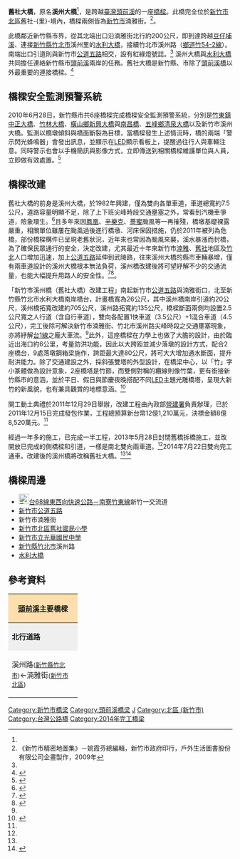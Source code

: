 {{coord|24.8256|120.9794|display=title}}
{{Infobox_bridge
|bridge_name   = 舊社大橋
|image         = 
|caption       = 
|official_name = 
|also_known_as = 溪州大橋
|carries       = 新竹市湳雅街
|crosses       = [[頭前溪|頭前溪]]
|locale        = {{ROC-TW}}[[新竹市|新竹市]][[北區_(新竹市)|北區]]
|maint         = [[新竹市政府|新竹市政府]]
|id            = 
|design        =[[脊背橋|脊背橋]] 
|mainspan      = 
|length        = 舊社大橋：{{convert|705|m|0|cuft|0|abbr=off}}
|width         = 溪州大橋：{{convert|7.5|m|0|cuft|0|abbr=off}}<br> 舊社大橋：{{convert|26|m|0|cuft|0|abbr=off}}
|height        = 
|clearance     = 
|below         = 
|aadtraffic    =
|open          = 溪州大橋：1982年 <br> 舊社大橋：2014年7月22日
|closed        = 
|toll          = 
|preceded      = [[頭前溪橋_(台1線)|頭前溪橋]]（[[台1線|台1線]]）
|followed      = [[舊港大橋|舊港大橋]]
|coordinates   = {{coord|24.8256|N|120.9794|E|region:TW_type:landmark}}
}}

'''舊社大橋'''，原名'''溪州大橋'''<ref name="改道"/>，是跨越[[臺灣|臺灣]][[頭前溪|頭前溪]]的一座[[橋樑|橋樑]]。此橋完全位於[[新竹市|新竹市]][[北區_(新竹市)|北區]]舊社-{里}-境內，橋樑兩側皆為[[新竹市|新竹市]]湳雅街。<ref name="atlas">《新竹市精密地圖集》－姚霞芬總編輯，新竹市政府印行，戶外生活圖書股份有限公司企畫製作，2009年</ref>。

此橋鄰近新竹縣市界，從其北端出口沿湳雅街北行約200公尺，即到達跨越[[豆仔埔溪|豆仔埔溪]]、連接[[新竹縣|新竹縣]][[竹北市|竹北市]]溪州里的[[水利大橋|水利大橋]]，接續竹北市溪州路（[[新竹縣鄉道列表|鄉道竹54-2線]]）。南端出口引道則與新竹市[[公道五路|公道五路]]相交，設有紅綠燈號誌。<ref name="atlas"/> 溪州大橋與[[水利大橋|水利大橋]]共同擔任連絡新竹縣市[[頭前溪|頭前溪]]兩岸的任務。舊社大橋是新竹縣、市除了[[頭前溪橋_(台1線)|頭前溪橋]]以外最重要的連接橋樑。<ref name="改道">{{cite news |language=zh-tw |author=洪美秀 |url=http://news.ltn.com.tw/news/local/paper/682830 |title=〈北部〉竹市溪州大橋改建 明起改道通行 |publisher=自由時報 |date=2013-05-27 |accessdate=2014-06-07 |archive-date=2019-10-04 |archive-url=https://web.archive.org/web/20191004195132/https://news.ltn.com.tw/news/local/paper/682830 |dead-url=no }}</ref>

==橋樑安全監測預警系統==
2010年6月28日，新竹縣市共6座橋樑完成橋樑安全監測預警系統，分別是[[竹東鎮|竹東鎮]][[中正大橋|中正大橋]]、[[竹林大橋|竹林大橋]]、[[橫山鄉_(臺灣)|橫山鄉]][[新興大橋|新興大橋]]與[[南昌橋|南昌橋]]、[[五峰鄉_(臺灣)|五峰鄉]][[清泉大橋|清泉大橋]]以及新竹市溪州大橋。監測以橋墩傾斜與橋面斷裂為目標，當橋樑發生上述情況時，橋的兩端「警示閃光蜂鳴器」會發出訊息，並顯示在[[LED|LED]]顯示看板上，提醒過往行人與車輛注意。同時警示也會以手機簡訊與影像方式，立即傳送到相關橋樑維護單位與人員，立即做有效處置。<ref>{{Cite web |url=http://blog.udn.com/yangmei320/4174685 |title=「縣市六座橋樑安全監測預警系統啟用、演練」,楊梅新聞網 ,2010年6月28日 |access-date=2011年10月19日 |archive-date=2019年7月19日 |archive-url=https://web.archive.org/web/20190719205825/http://blog.udn.com/yangmei320/4174685 |dead-url=no }}</ref>

==橋樑改建==
舊社大橋的前身是溪州大橋，於1982年興建，僅為雙向各單車道，車道總寬約7.5公尺，道路容量明顯不足，除了上下班尖峰時段交通壅塞之外，常看到汽機車爭道，險象環生。<ref name="營建署">{{Cite web |url=http://www.cpami.gov.tw/chinese/index.php?option=com_content&view=article&id=14568&Itemid=54 |title=新竹市溪州橋改建 |author=內政部[[營建署|營建署]] |date=2012-03-07 |language=zh-tw |accessdate=2014-06-07 |deadurl=yes |archiveurl=https://web.archive.org/web/20150923210931/http://www.cpami.gov.tw/chinese/index.php?option=com_content&view=article&id=14568&Itemid=54 |archivedate=2015年9月23日 |df= }}</ref>且多年來因[[颱風鳳凰_(2008年)|鳳凰]]、[[颱風辛樂克_(2008年)|辛樂克]]、[[颱風薔蜜_(2008年)|薔蜜]]颱風等一再摧殘，橋墩基礎裸露嚴重，相關單位雖屢在颱風過後進行橋墩、河床保固措施，仍於2011年被列為危橋，部份橋樑構件已呈現老舊狀況，近年來也常因為颱風來襲，溪水暴漲而封橋，為了確保民眾通行的安全，決定改建，尤其最近十年來新竹市[[湳雅里|湳雅]]、[[舊社里|舊社]]地區及[[竹北市|竹北]]人口增加迅速，加上[[公道五路|公道五路]]延伸到武陵路，往來溪州大橋的縣市車輛暴增，僅有兩車道設計的溪州大橋根本無法負荷，溪州橋改建後將可望紓解不少的交通流量，也能大幅提升用路人的安全性。<ref name="動土">{{Cite web |url=http://www.hccg.gov.tw/web/News?command=showDetail&postId=233320 |title=溪州橋（舊社大橋）改建工程動土 可望紓解南北向聯繫道路車流 |author=[[新竹市政府|新竹市政府]] |date=2011-12-29 |language=zh-tw |accessdate=2014-06-07 |deadurl=yes |archiveurl=https://web.archive.org/web/20150924025507/http://www.hccg.gov.tw/web/News?command=showDetail&postId=233320 |archivedate=2015-09-24 }}</ref><ref>{{Cite web |url=http://www.libertytimes.com.tw/2009/new/jun/20/today-north14.htm |title=「溪州橋危橋？ 改建聲浪起」,自由時報,2009年6月20日 |access-date=2011年10月19日 |archive-date=2009年8月25日 |archive-url=https://web.archive.org/web/20090825193540/http://www.libertytimes.com.tw/2009/new/jun/20/today-north14.htm |dead-url=no }}</ref>。
 
「新竹市溪州橋（舊社大橋）改建工程」南起新竹市[[公道五路|公道五路]]與湳雅街口，北至新竹縣竹北市水利大橋南岸橋台，計畫橋寬為26公尺，其中溪州橋南岸引道約20公尺，溪州橋拓寬改建約705公尺，溪州路拓寬約135公尺，橋樑斷面兩側均設置2.5公尺寬之人行道（含自行車道），雙向各配置1快車道（3.5公尺）+1混合車道（4.5公尺），完工後除可解決新竹市湳雅街、竹北市溪州路尖峰時段之交通壅塞現象，亦將紓解[[台1線|台1線]]之龐大車流。<ref name="動土"/>此外，這座橋樑在力學上也做了大膽的設計，由於臨近出海口約6公里，考量防洪功能，因此以大跨距並減少落墩的設計方式，配合2座橋台，9處落墩鋼箱梁施作，跨距最大達80公尺，將可大大增加通水斷面，提升耐洪能力。除了交通建設之外，採斜張雙塔的外型設計，在橋梁中心，以「竹」字小篆體做為設計意象，2座橋塔是竹節，而雙側對稱的纜線則像竹葉，更有銜接新竹縣市的意涵，並於平日、假日與節慶夜晚搭配不同[[LED|LED]]主題光雕橋塔，呈現大新竹的新風貌，也有兼具觀賞的地標意涵。<ref name="內政部">{{cite news |language=zh-tw |author=[[中華民國內政部|中華民國內政部]] |url=http://www.moi.gov.tw/chi/chi_news/news_detail.aspx?type_code=02&sn=8653 |title=新竹市舊社大橋通車 串連新竹縣市 |date=2014-07-22 |accessdate=2014-07-22 |archive-date=2014-07-27 |archive-url=https://web.archive.org/web/20140727095746/http://www.moi.gov.tw/chi/chi_news/news_detail.aspx?type_code=02&sn=8653 |dead-url=no }}</ref>

開工動土典禮於2011年12月29日舉辦，改建工程由內政部[[營建署|營建署]]負責辦理，已於2011年12月15日完成發包作業，工程總預算新台幣12億1,210萬元，決標金額8億8,520萬元。<ref name="動土"/>

經過一年多的施工，已完成一半工程，2013年5月28日封閉舊橋拆橋施工，並改開放已完成的側橋樑和引道，一樣是南北雙向兩車道。<ref name="改道"/>2014年7月22日雙向完工通車。改建後的溪州橋將改稱舊社大橋。<ref name="內政部"/><ref>{{cite news |language=zh-tw |author=洪美秀 |url=http://news.ltn.com.tw/news/life/breakingnews/1061358 |title=連接新竹縣市重要橋樑 舊社大橋終於通車 |publisher=自由時報 |date=2014-07-22 |accessdate=2014-07-22 |archive-date=2019-09-16 |archive-url=https://web.archive.org/web/20190916122300/https://news.ltn.com.tw/news/life/breakingnews/1061358 |dead-url=no }}</ref>

==橋樑周邊==
*[[File:TW_PHW68.svg|23px]][[台68線|台68線東西向快速公路－南寮竹東線]]新竹一交流道
*[[新竹市|新竹市]][[公道五路|公道五路]]
*新竹市湳雅街
*[[新竹市北區舊社國民小學|新竹市北區舊社國民小學]]
*[[新竹市立光華國民中學|新竹市立光華國民中學]]
*[[新竹縣|新竹縣]][[竹北市|竹北市]]溪州路
*[[水利大橋|水利大橋]]

==參考資料==
<references/>
{|  class="toccolours" border="1" cellpadding="4" style="margin: 0 auto; border-collapse: collapse; text-align: center; white-space:nowrap;"
|-  
! colspan="3" style="background: #ffdead;" | '''[[頭前溪|頭前溪]]主要橋樑'''
|-
| style="background: #efefef;" | '''北行道路'''
| colspan="1" style= "background: #efefef;"    |'''[[頭前溪|頭前溪]]'''
| style="background: #efefef;" | '''南行道路'''
|-
| style="width:140px; height:88px;" | 溪州路<small>([[新竹縣|新竹縣]][[竹北市|竹北市]])</small>←湳雅街<small>([[新竹市|新竹市]][[北區_(新竹市)|北區]])</small>
| style="width:200px; height:75px;" | '''舊社大橋'''<br /><small>''往''</small><br /><small>''←[[新竹縣|新竹縣]]　　　　[[新竹市|新竹市]]→''</small>
| style="width:140px; height:75px;" | 湳雅街<br><small>[[新竹市|新竹市]][[北區_(新竹市)|北區]]</small>
{| border="0"
|}
|}

[[Category:新竹市橋梁|Category:新竹市橋梁]]
[[Category:頭前溪橋梁|Category:頭前溪橋梁]]
[[Category:台灣斜張橋|J]]
[[Category:北區_(新竹市)|Category:北區 (新竹市)]]
[[Category:台灣公路橋|Category:台灣公路橋]]
[[Category:2014年完工橋梁|Category:2014年完工橋梁]]